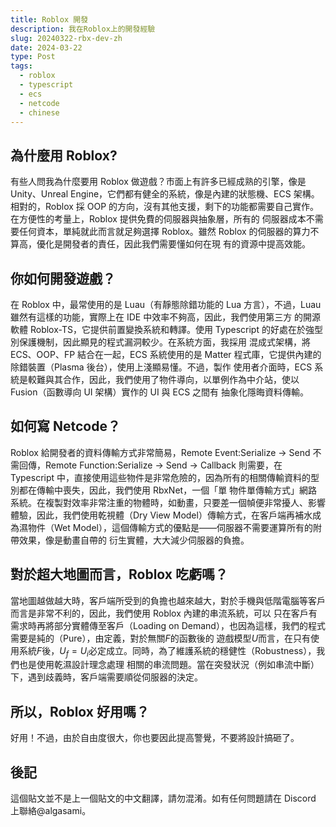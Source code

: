 ```yaml
---
title: Roblox 開發
description: 我在Roblox上的開發經驗
slug: 20240322-rbx-dev-zh
date: 2024-03-22
type: Post
tags:
  - roblox
  - typescript
  - ecs
  - netcode
  - chinese
---
```


## 為什麼用 Roblox?

有些人問我為什麼要用 Roblox 做遊戲？市面上有許多已經成熟的引擎，像是 Unity、Unreal Engine，它們都有健全的系統，像是內建的狀態機、ECS
架構。相對的，Roblox 採 OOP 的方向，沒有其他支援，剩下的功能都需要自己實作。在方便性的考量上，Roblox 提供免費的伺服器與抽象層，所有的
伺服器成本不需要任何資本，單純就此而言就足夠選擇 Roblox。雖然 Roblox 的伺服器的算力不算高，優化是開發者的責任，因此我們需要懂如何在現
有的資源中提高效能。

## 你如何開發遊戲？

在 Roblox 中，最常使用的是 Luau（有靜態除錯功能的 Lua 方言），不過，Luau 雖然有這樣的功能，實際上在 IDE 中效率不夠高，因此，我們使用第三方
的開源軟體 Roblox-TS，它提供前置變換系統和轉譯。使用 Typescript 的好處在於強型別保護機制，因此顯見的程式漏洞較少。在系統方面，我採用
混成式架構，將 ECS、OOP、FP 結合在一起，ECS 系統使用的是 Matter 程式庫，它提供內建的除錯裝置（Plasma 後台），使用上淺顯易懂。不過，製作
使用者介面時，ECS 系統是較難與其合作，因此，我們使用了物件導向，以單例作為中介站，使以 Fusion（函數導向 UI 架構）實作的 UI 與 ECS 之間有
抽象化隱晦資料傳輸。

## 如何寫 Netcode？

Roblox 給開發者的資料傳輸方式非常簡易，Remote Event:Serialize -> Send 不需回傳，Remote Function:Serialize -> Send -> Callback
則需要，在 Typescript 中，直接使用這些物件是非常危險的，因為所有的相關傳輸資料的型別都在傳輸中喪失，因此，我們使用 RbxNet，一個「單
物件單傳輸方式」網路系統。在複製對效率非常注重的物體時，如動畫，只要差一個幀便非常擾人、影響體驗，因此，我們使用乾視體（Dry
View Model）傳輸方式，在客戶端再補水成為濕物件（Wet Model），這個傳輸方式的優點是——伺服器不需要運算所有的附帶效果，像是動畫自帶的
衍生實體，大大減少伺服器的負擔。

## 對於超大地圖而言，Roblox 吃虧嗎？

當地圖越做越大時，客戶端所受到的負擔也越來越大，對於手機與低階電腦等客戶而言是非常不利的，因此，我們使用 Roblox 內建的串流系統，可以
只在客戶有需求時再將部分實體傳至客戶（Loading on Demand），也因為這樣，我們的程式需要是純的（Pure），由定義，對於無關$F$的函數後的
遊戲模型$U$而言，在只有使用系統$F$後，$U_f = U_i$必定成立。同時，為了維護系統的穩健性（Robustness），我們也是使用乾濕設計理念處理
相關的串流問題。當在突發狀況（例如串流中斷）下，遇到歧義時，客戶端需要順從伺服器的決定。

## 所以，Roblox 好用嗎？

好用！不過，由於自由度很大，你也要因此提高警覺，不要將設計搞砸了。

## 後記

這個貼文並不是上一個貼文的中文翻譯，請勿混淆。如有任何問題請在 Discord 上聯絡@algasami。
